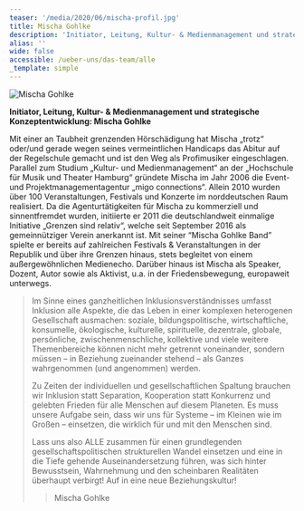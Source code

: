 ```yaml
---
teaser: '/media/2020/06/mischa-profil.jpg'
title: Mischa Gohlke
description: 'Initiator, Leitung, Kultur- & Medienmanagement und strategische Konzeptentwicklung '
alias: ''
wide: false
accessible: /ueber-uns/das-team/alle
_template: simple
---
```


![Mischa Gohlke](/media/2020/06/mischa-profil.jpg 'Mischa Gohlke')

**Initiator, Leitung, Kultur- & Medienmanagement und strategische Konzeptentwicklung: Mischa Gohlke**

Mit einer an Taubheit grenzenden Hörschädigung hat Mischa „trotz“ oder/und gerade wegen seines vermeintlichen Handicaps das Abitur auf der Regelschule gemacht und ist den Weg als Profimusiker eingeschlagen. Parallel zum Studium „Kultur- und Medienmanagement“ an der „Hochschule für Musik und Theater Hamburg“ gründete Mischa im Jahr 2006 die Event- und Projektmanagementagentur „migo connections“. Allein 2010 wurden über 100 Veranstaltungen, Festivals und Konzerte im norddeutschen Raum realisiert. Da die Agenturtätigkeiten für Mischa zu kommerziell und sinnentfremdet wurden, initiierte er 2011 die deutschlandweit einmalige Initiative „Grenzen sind relativ“, welche seit September 2016 als gemeinnütziger Verein anerkannt ist. Mit seiner “Mischa Gohlke Band” spielte er bereits auf zahlreichen Festivals & Veranstaltungen in der Republik und über ihre Grenzen hinaus, stets begleitet von einem außergewöhnlichen Medienecho. Darüber hinaus ist Mischa als Speaker, Dozent, Autor sowie als Aktivist, u.a. in der Friedensbewegung, europaweit unterwegs.

> Im Sinne eines ganzheitlichen Inklusionsverständnisses umfasst Inklusion alle Aspekte, die das Leben in einer komplexen heterogenen Gesellschaft ausmachen: soziale, bildungspolitische, wirtschaftliche, konsumelle, ökologische, kulturelle, spirituelle, dezentrale, globale, persönliche, zwischenmenschliche, kollektive und viele weitere Themenbereiche können nicht mehr getrennt voneinander, sondern müssen – in Beziehung zueinander stehend – als Ganzes wahrgenommen (und angenommen) werden.
>
> Zu Zeiten der individuellen und gesellschaftlichen Spaltung brauchen wir Inklusion statt Separation, Kooperation statt Konkurrenz und gelebten Frieden für alle Menschen auf diesem Planeten. Es muss unsere Aufgabe sein, dass wir uns für Systeme – im Kleinen wie im Großen – einsetzen, die wirklich für und mit den Menschen sind.
>
> Lass uns also ALLE zusammen für einen grundlegenden gesellschaftspolitischen strukturellen Wandel einsetzen und eine in die Tiefe gehende Auseinandersetzung führen, was sich hinter Bewusstsein, Wahrnehmung und den scheinbaren Realitäten überhaupt verbirgt! Auf in eine neue Beziehungskultur!
>
> > Mischa Gohlke
